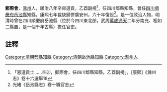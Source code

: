 {{明清人物信息框
| 姓名 =鄭際會
| 最高職務 = [[四川|四川]][[岳池縣|岳池縣]][[知縣|知縣]]
| 國家 = 大清
| 籍貫 = 
| 字號 =[[滁州|滁州]]
| 出生日期 = ？年？月？日
| 逝世日期 = ？年？月？日
| 墓葬 = 
| 配偶 =  
| 親屬 = 曾祖、祖、父，母
| 出身 = 
| 著作 =  
*
}}
'''鄭際會'''{{BD|？年||？年||}}，[[滁州|滁州]]人，順治八年辛卯選貢，乙酉副榜<ref>「恩選貢士……辛卯，鄭際會，任四川郫縣知縣，乙酉副榜」，[康熙]《滁州志》卷十六選舉18</ref>，任四川郫縣知縣，曾任[[四川|四川]][[順慶府|順慶府]][[岳池縣|岳池縣]]知縣，康熙七年裁缺歸併廣安州，六十年復設<ref>光緒《岳池縣志》卷十職官志</ref>。是一位政治人物，明清時曾在四川順慶府岳池縣（位於今四川東北部，武周[[萬歲通天|萬歲通天]]二年分南充、相如二縣置，是一個千年古縣）擔任官吏。
==註釋==
{{reflist}}
{{清朝人物小作品}}
[[Category:清朝郫縣知縣|Category:清朝郫縣知縣]]
[[Category:清朝岳池縣知縣|Category:清朝岳池縣知縣]]
[[Category:滁州人|Category:滁州人]]